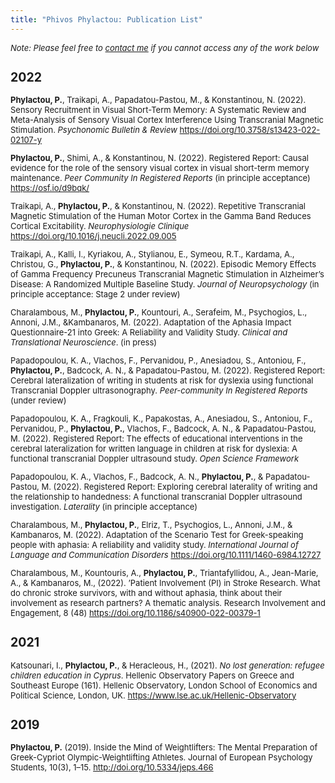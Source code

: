 ```yaml
---
title: "Phivos Phylactou: Publication List"
---
```


<font size="2"> *Note: Please feel free to [contact me](https://phivph.github.io/contact.html) if you cannot access any of the work below* 

## 2022
**Phylactou, P.**, Traikapi, A., Papadatou-Pastou, M., & Konstantinou, N. (2022). Sensory Recruitment in Visual Short-Term Memory: A Systematic Review and Meta-Analysis of Sensory Visual Cortex Interference Using Transcranial Magnetic Stimulation. *Psychonomic Bulletin & Review* [https://doi.org/10.3758/s13423-022-02107-y](https://doi.org/10.3758/s13423-022-02107-y)

**Phylactou, P.**, Shimi, A., & Konstantinou, N. (2022). Registered Report: Causal evidence for the role of the sensory visual cortex in visual short-term memory maintenance. *Peer Community In Registered Reports* (in principle acceptance) [https://osf.io/d9bqk/](https://osf.io/d9bqk/) 

Traikapi, A., **Phylactou, P.**, & Konstantinou, N. (2022). Repetitive Transcranial Magnetic Stimulation of the Human Motor Cortex in the Gamma Band Reduces Cortical Excitability. *Neurophysiologie Clinique* [https://doi.org/10.1016/j.neucli.2022.09.005](https://doi.org/10.1016/j.neucli.2022.09.005)

Traikapi, A., Kalli, I., Kyriakou, A., Stylianou, E., Symeou, R.T., Kardama, A., Christou, G., **Phylactou, P.**, & Konstantinou, N. (2022). Episodic Memory Effects of Gamma Frequency Precuneus Transcranial Magnetic Stimulation in Alzheimer’s Disease: A Randomized Multiple Baseline Study. *Journal of Neuropsychology* (in principle acceptance: Stage 2 under review) 

Charalambous, M., **Phylactou, P.**, Kountouri, A.,  Serafeim, M., Psychogios, L., Annoni, J.M., &Kambanaros, M. (2022). Adaptation of the Aphasia Impact Questionnaire-21 into Greek: A Reliability and Validity Study. *Clinical and Translational Neuroscience*. (in press)

Papadopoulou, K. A., Vlachos, F., Pervanidou, P., Anesiadou, S., Antoniou, F., **Phylactou, P.**, Badcock, A. N., & Papadatou-Pastou, M. (2022). Registered Report: Cerebral lateralization of writing in students at risk for dyslexia using functional Transcranial Doppler ultrasonography. *Peer-community In Registered Reports* (under review)

Papadopoulou, K. A., Fragkouli, K., Papakostas, A., Anesiadou, S., Antoniou, F., Pervanidou, P., **Phylactou, P.**, Vlachos, F., Badcock, A. N., & Papadatou-Pastou, M. (2022). Registered Report: The effects of educational interventions in the cerebral lateralization for written language in children at risk for dyslexia: A functional transcranial Doppler ultrasound study. *Open Science Framework*

Papadopoulou, K. A., Vlachos, F., Badcock, A. N., **Phylactou, P.**, & Papadatou-Pastou, M. (2022). Registered Report: Exploring cerebral laterality of writing and the relationship to handedness: A functional transcranial Doppler ultrasound investigation. *Laterality* (in principle acceptance)

Charalambous, M., **Phylactou, P.**, Elriz, T., Psychogios, L., Annoni, J.M., & Kambanaros, M. (2022). Adaptation of the Scenario Test for Greek-speaking people with aphasia: A reliability and validity study. *International Journal of Language and Communication Disorders* [https://doi.org/10.1111/1460-6984.12727](https://doi.org/10.1111/1460-6984.12727)

Charalambous, M., Kountouris, A., **Phylactou, P.**, Triantafyllidou, A., Jean-Marie, A., & Kambanaros, M., (2022). 'Patient Involvement (PI) in Stroke Research. What do chronic stroke survivors, with and without aphasia, think about their involvement as research partners? A thematic analysis. Research Involvement and Engagement, 8 (48) [https://doi.org/10.1186/s40900-022-00379-1](https://doi.org/10.1186/s40900-022-00379-1) 

## 2021
Katsounari, I., **Phylactou, P.**, & Heracleous, H., (2021). *No lost generation: refugee children education in Cyprus*. Hellenic Observatory Papers on Greece and Southeast Europe (161). Hellenic Observatory, London School of Economics and Political Science, London, UK. [https://www.lse.ac.uk/Hellenic-Observatory](https://www.lse.ac.uk/Hellenic-Observatory/Assets/Documents/Publications/GreeSE-Papers/GreeSE-No161.pdf)

## 2019
**Phylactou, P.** (2019). Inside the Mind of Weightlifters: The Mental Preparation of Greek-Cypriot Olympic-Weightlifting Athletes.  Journal of European Psychology Students, 10(3), 1–15. [http://doi.org/10.5334/jeps.466](http://doi.org/10.5334/jeps.466)

